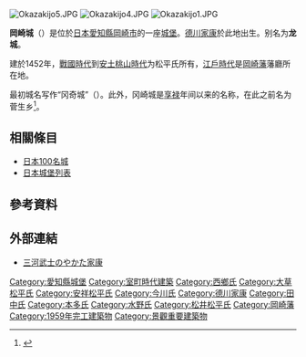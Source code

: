 {{日本城郭概要表
|img = Image:Okazakijo2.JPG
|img_capt = 岡崎城復元天守
|img_width =260px
|name = 岡崎城
|pref = 愛知縣
|nihongo = 岡崎城
|hiragana = おかざきじょう
|romaji=Okazaki-jō
|ar_called = 龍城
|struct = 梯郭式平山城
|tower_struct = 複合連結式望樓型3重3层（1617年筑，现已不存）<br/>重建天守（钢混结构）
|builders = 西鄉稠賴、赖嗣（三河国守護仁木氏的守護代）
|build_y = [[享德|享德]]元年（1452年）（一說享德4年）
|revamp = [[松平清康|松平清康]]、[[田中吉政|田中吉政]]
|rulers = {{link-ja|西乡氏|西郷氏}}、[[松平氏|松平氏]]、[[田中氏|田中氏]]、[[本多氏|本多氏]]、{{link-ja|水野氏|水野氏}}
|reject_y = [[明治|明治]]6年（1873年）
|remains = 石垣、堀
|rebuilding things = 天守、門
|location = {{Coord|34|57|22.71|N|137|9|31.7|E|scale:10000|display=inline,title}}
}}
[[File:Okazakijo5.JPG|thumb]]
[[File:Okazakijo4.JPG|thumb]]
[[File:Okazakijo1.JPG|thumb]]

'''岡崎城'''（{{jp|rm=Okazaki-jō|hg=おかざきじょう}}）是位於[[日本|日本]][[愛知縣|愛知縣]][[岡崎市|岡崎市]]的一座[[城_(日本)|城堡]]。[[德川家康|德川家康]]於此地出生。别名为'''龙城'''。

建於1452年，[[日本戰國時代|戰國時代]]到[[安土桃山時代|安土桃山時代]]为松平氏所有，[[江戶時代|江戶時代]]是[[岡崎藩|岡崎藩]]藩廳所在地。

最初城名写作“冈奇城”（{{lang-ja|岡竒城}}）。此外，冈崎城是[[享禄|享禄]]年间以来的名称，在此之前名为菅生乡<ref>{{Cite book|title=三河国名所図会（参河國名所図会）|author=夏目可敬|date=1844–1851|quote=岡崎は享禄以来の名號にして、其以前は菅生郷なり}}</ref>。

== 相關條目 ==
*[[日本100名城|日本100名城]]
*[[日本城堡列表|日本城堡列表]]

== 參考資料 ==
{{Reflist}}

==外部連結==
*[https://web.archive.org/web/20071117103657/http://www.city.okazaki.aichi.jp/museum/ka161.htm 三河武士のやかた家康]
{{Commonscat|Okazaki_Castle|position=left}}

{{DEFAULTSORT:Okazaki-jou}}

{{日本100名城}}
[[Category:愛知縣城堡|Category:愛知縣城堡]]
[[Category:室町時代建築|Category:室町時代建築]]
[[Category:西鄉氏|Category:西鄉氏]]
[[Category:大草松平氏|Category:大草松平氏]]
[[Category:安祥松平氏|Category:安祥松平氏]]
[[Category:今川氏|Category:今川氏]]
[[Category:德川家康|Category:德川家康]]
[[Category:田中氏|Category:田中氏]]
[[Category:本多氏|Category:本多氏]]
[[Category:水野氏|Category:水野氏]]
[[Category:松井松平氏|Category:松井松平氏]]
[[Category:岡崎藩|Category:岡崎藩]]
[[Category:1959年完工建築物|Category:1959年完工建築物]]
[[Category:景觀重要建築物|Category:景觀重要建築物]]